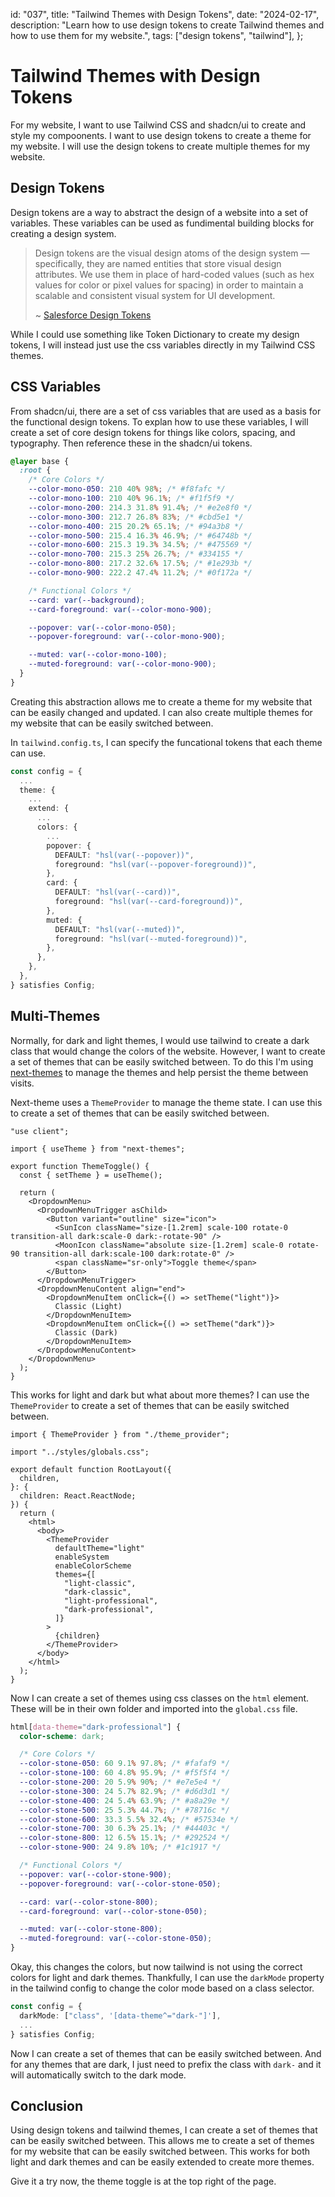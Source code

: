   id: "037",
  title: "Tailwind Themes with Design Tokens",
  date: "2024-02-17",
  description:
    "Learn how to use design tokens to create Tailwind themes and how to use them for my website.",
  tags: ["design tokens", "tailwind"],
};

# Tailwind Themes with Design Tokens

For my website, I want to use Tailwind CSS and shadcn/ui to create and style my
compoonents. I want to use design tokens to create a theme for my website. I
will use the design tokens to create multiple themes for my website.

## Design Tokens

Design tokens are a way to abstract the design of a website into a set of
variables. These variables can be used as fundimental building blocks for
creating a design system.

> Design tokens are the visual design atoms of the design system — specifically,
> they are named entities that store visual design attributes. We use them in
> place of hard-coded values (such as hex values for color or pixel values for
> spacing) in order to maintain a scalable and consistent visual system for UI
> development.
>
> ~
> [Salesforce Design Tokens](https://www.lightningdesignsystem.com/design-tokens/)

While I could use something like Token Dictionary to create my design tokens, I
will instead just use the css variables directly in my Tailwind CSS themes.

## CSS Variables

From shadcn/ui, there are a set of css variables that are used as a basis for
the functional design tokens. To explan how to use these variables, I will
create a set of core design tokens for things like colors, spacing, and
typography. Then reference these in the shadcn/ui tokens.

```css showLineNumbers title="global.css"
@layer base {
  :root {
    /* Core Colors */
    --color-mono-050: 210 40% 98%; /* #f8fafc */
    --color-mono-100: 210 40% 96.1%; /* #f1f5f9 */
    --color-mono-200: 214.3 31.8% 91.4%; /* #e2e8f0 */
    --color-mono-300: 212.7 26.8% 83%; /* #cbd5e1 */
    --color-mono-400: 215 20.2% 65.1%; /* #94a3b8 */
    --color-mono-500: 215.4 16.3% 46.9%; /* #64748b */
    --color-mono-600: 215.3 19.3% 34.5%; /* #475569 */
    --color-mono-700: 215.3 25% 26.7%; /* #334155 */
    --color-mono-800: 217.2 32.6% 17.5%; /* #1e293b */
    --color-mono-900: 222.2 47.4% 11.2%; /* #0f172a */

    /* Functional Colors */
    --card: var(--background);
    --card-foreground: var(--color-mono-900);

    --popover: var(--color-mono-050);
    --popover-foreground: var(--color-mono-900);

    --muted: var(--color-mono-100);
    --muted-foreground: var(--color-mono-900);
  }
}
```

Creating this abstraction allows me to create a theme for my website that can be
easily changed and updated. I can also create multiple themes for my website
that can be easily switched between.

In `tailwind.config.ts`, I can specify the funcational tokens that each theme
can use.

```typescript title="tailwind.config.ts"
const config = {
  ...
  theme: {
    ...
    extend: {
      ...
      colors: {
        ...
        popover: {
          DEFAULT: "hsl(var(--popover))",
          foreground: "hsl(var(--popover-foreground))",
        },
        card: {
          DEFAULT: "hsl(var(--card))",
          foreground: "hsl(var(--card-foreground))",
        },
        muted: {
          DEFAULT: "hsl(var(--muted))",
          foreground: "hsl(var(--muted-foreground))",
        },
      },
    },
  },
} satisfies Config;
```

## Multi-Themes

Normally, for dark and light themes, I would use tailwind to create a dark class
that would change the colors of the website. However, I want to create a set of
themes that can be easily switched between. To do this I'm using
[next-themes](https://github.com/pacocoursey/next-themes) to manage the themes
and help persist the theme between visits.

Next-theme uses a `ThemeProvider` to manage the theme state. I can use this to
create a set of themes that can be easily switched between.

```tsx showLineNumbers title="theme_provider.tsx"
"use client";

import { useTheme } from "next-themes";

export function ThemeToggle() {
  const { setTheme } = useTheme();

  return (
    <DropdownMenu>
      <DropdownMenuTrigger asChild>
        <Button variant="outline" size="icon">
          <SunIcon className="size-[1.2rem] scale-100 rotate-0 transition-all dark:scale-0 dark:-rotate-90" />
          <MoonIcon className="absolute size-[1.2rem] scale-0 rotate-90 transition-all dark:scale-100 dark:rotate-0" />
          <span className="sr-only">Toggle theme</span>
        </Button>
      </DropdownMenuTrigger>
      <DropdownMenuContent align="end">
        <DropdownMenuItem onClick={() => setTheme("light")}>
          Classic (Light)
        </DropdownMenuItem>
        <DropdownMenuItem onClick={() => setTheme("dark")}>
          Classic (Dark)
        </DropdownMenuItem>
      </DropdownMenuContent>
    </DropdownMenu>
  );
}
```

This works for light and dark but what about more themes? I can use the
`ThemeProvider` to create a set of themes that can be easily switched between.

```tsx showLineNumbers title="layout.tsx"
import { ThemeProvider } from "./theme_provider";

import "../styles/globals.css";

export default function RootLayout({
  children,
}: {
  children: React.ReactNode;
}) {
  return (
    <html>
      <body>
        <ThemeProvider
          defaultTheme="light"
          enableSystem
          enableColorScheme
          themes={[
            "light-classic",
            "dark-classic",
            "light-professional",
            "dark-professional",
          ]}
        >
          {children}
        </ThemeProvider>
      </body>
    </html>
  );
}
```

Now I can create a set of themes using css classes on the `html` element. These
will be in their own folder and imported into the `global.css` file.

```css showLineNumbers title="dark-professional.css"
html[data-theme="dark-professional"] {
  color-scheme: dark;

  /* Core Colors */
  --color-stone-050: 60 9.1% 97.8%; /* #fafaf9 */
  --color-stone-100: 60 4.8% 95.9%; /* #f5f5f4 */
  --color-stone-200: 20 5.9% 90%; /* #e7e5e4 */
  --color-stone-300: 24 5.7% 82.9%; /* #d6d3d1 */
  --color-stone-400: 24 5.4% 63.9%; /* #a8a29e */
  --color-stone-500: 25 5.3% 44.7%; /* #78716c */
  --color-stone-600: 33.3 5.5% 32.4%; /* #57534e */
  --color-stone-700: 30 6.3% 25.1%; /* #44403c */
  --color-stone-800: 12 6.5% 15.1%; /* #292524 */
  --color-stone-900: 24 9.8% 10%; /* #1c1917 */

  /* Functional Colors */
  --popover: var(--color-stone-900);
  --popover-foreground: var(--color-stone-050);

  --card: var(--color-stone-800);
  --card-foreground: var(--color-stone-050);

  --muted: var(--color-stone-800);
  --muted-foreground: var(--color-stone-050);
}
```

Okay, this changes the colors, but now tailwind is not using the correct colors
for light and dark themes. Thankfully, I can use the `darkMode` property in the
tailwind config to change the color mode based on a class selector.

```typescript title="tailwind.config.ts"
const config = {
  darkMode: ["class", '[data-theme^="dark-"]'],
  ...
} satisfies Config;
```

Now I can create a set of themes that can be easily switched between. And for
any themes that are dark, I just need to prefix the class with `dark-` and it
will automatically switch to the dark mode.

## Conclusion

Using design tokens and tailwind themes, I can create a set of themes that can
be easily switched between. This allows me to create a set of themes for my
website that can be easily switched between. This works for both light and dark
themes and can be easily extended to create more themes.

Give it a try now, the theme toggle is at the top right of the page.
